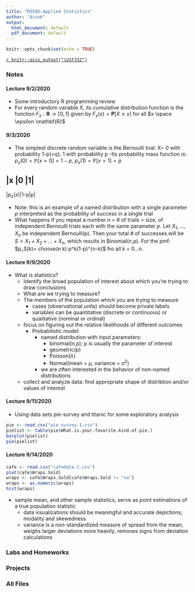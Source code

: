 ```yaml
---
title: "M358K-Applied Statistics"
author: "ArunK"
output:
  html_document: default
  pdf_document: default
---
```


```r
knitr::opts_chunk$set(echo = TRUE)
```

[`r knitr::asis_output("\U1F332")`](https://arun-krishnaraj.github.io/evergreen)

### Notes
#### Lecture 9/2/2020
- Some introductory R programming review
- For every random variable $X$, its cumulative distribution function is the function $F_{x}: \mathbf{R} \rightarrow [0,1]$ given by $F_x (x) = \mathbf{P}[X \leq x]$ for all $x \space \epsilon \mathbf{R}$

#### 9/3/2020
- The simplest discrete random variable is the Bernoulli trial:
X~ 0 with probability 1-p(=q); 1 with probability p
-Its probability mass function is:
  $p_x(0) = \mathbb{P}[x=0]=1-p$,
  $p_x(1) = \mathbb{P}[x=1]=p$
  
|x       |0  |1|
----------------
|$p_x(x)$|1-p|p|

- Note: this is an example of a named distribution with a single parameter $p$ interpreted as the probability of success in a single trial
- What happens if you repeat a number n = # of trials = size, of independent Bernoulli trials each with the same parameter $p$.
Let $X_1,...,X_n$ be independent Bernoulli(p). Then your total # of successes will be $S=X_1+X_2+...+X_n$, which results in Binomial(n,p). For the pmf: $p_S(k)= choose(n k) p^k(1-p)^{n-k)$ fro all k = 0...n.

#### Lecture 9/9/2020
- What is statistics?
  - Identify the broad population of interest about which you're trying to draw conclusions
  - What are we trying to measure?
  - The members of the population which you are trying to measure
    - cases (observational units) should become private labels 
    - variables can be quantitative (discrete or continuous) or qualitative (nominal or ordinal)
  - focus on figuring out the relative likelihoods of different outcomes
    - Probabilistic model:
      - named distribution with input parameters:
        - binomial(n,p); p is usually the parameter of interest 
        - geometric(p)
        - Poisson($\lambda$)
        - Normal(mean = $\mu$, variance = $\sigma^2$)
      - we are often interested in the behavior of non-named distributions 
  - collect and analyze data: find appropriate shape of distribtion and/or values of interest

#### Lecture 9/11/2020
- Using data sets pie-survey and titanic for some exploratory analysis

```r
pie <- read.csv("pie-survey-1.csv")
pielist <- table(pie$What.is.your.favorite.kind.of.pie.)
barplot(pielist)
pie(pielist)
```

#### Lecture 9/14/2020
```r
cafe <- read.csv("cafedata-1.csv")
plot(cafe$Wraps.Sold)
wraps <- cafe$Wraps.Sold[cafe$Wraps.Sold != "na"]
wraps <- as.numeric(wraps)
hist(wraps)
```
- sample mean, and other sample statistics, serve as point estimations of a true population statistic
  - data visualizations should be meaningful and accurate depictions; modality and skewedness
  - variance is a non-standardized measure of spread from the mean; weighs larger deviations more heavily, removes signs from deviation calculations

### Labs and Homeworks

### Projects

### All Files

